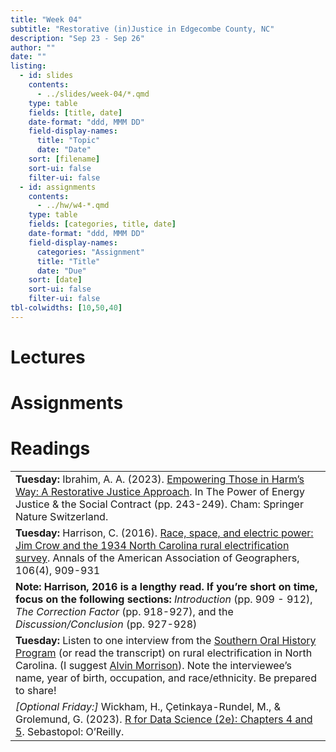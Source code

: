 ```yaml
---
title: "Week 04"
subtitle: "Restorative (in)Justice in Edgecombe County, NC"
description: "Sep 23 - Sep 26"
author: ""
date: ""
listing:
  - id: slides
    contents:
      - ../slides/week-04/*.qmd
    type: table
    fields: [title, date]
    date-format: "ddd, MMM DD"
    field-display-names:
      title: "Topic"
      date: "Date"
    sort: [filename]
    sort-ui: false
    filter-ui: false
  - id: assignments
    contents:
      - ../hw/w4-*.qmd
    type: table
    fields: [categories, title, date]
    date-format: "ddd, MMM DD"
    field-display-names:
      categories: "Assignment"
      title: "Title"
      date: "Due"
    sort: [date]
    sort-ui: false
    filter-ui: false
tbl-colwidths: [10,50,40]
---
```


# Lectures

::: {#slides}
:::

# Assignments

::: {#assignments}
:::

# Readings

|                                                                                                           |
|-----------------------------------------------------------------------------------------------------------|
|**Tuesday:** Ibrahim, A. A. (2023). [Empowering Those in Harm’s Way: A Restorative Justice Approach](https://drive.google.com/file/d/1Bv0Y5D2vnxD8RV4g6TVOWXwgZ5776j3M/view?usp=drive_link). In The Power of Energy Justice & the Social Contract (pp. 243-249). Cham: Springer Nature Switzerland.                        |
|**Tuesday:** Harrison, C. (2016). [Race, space, and electric power: Jim Crow and the 1934 North Carolina rural electrification survey](https://drive.google.com/file/d/1dp6uZGXynx23Kmse9aEtzkIzWFtJxJSh/view?usp=drive_link). Annals of the American Association of Geographers, 106(4), 909-931 
**Note: Harrison, 2016 is a lengthy read. If you're short on time, focus on the following sections:** *Introduction* (pp. 909 - 912), *The Correction Factor* (pp. 918-927), and the *Discussion/Conclusion* (pp. 927-928)  |
|**Tuesday:** Listen to one interview from the [Southern Oral History Program](https://dc.lib.unc.edu/cdm/search/collection/sohp/searchterm/D.%20Rural%20Electrification/field/projec/mode/exact/conn/and/order/title) (or read the transcript) on rural electrification in North Carolina. (I suggest [Alvin Morrison](https://dc.lib.unc.edu/cdm/compoundobject/collection/sohp/id/10633/rec/29)). Note the interviewee's name, year of birth, occupation, and race/ethnicity. Be prepared to share! |
|*[Optional Friday:]* Wickham, H., Çetinkaya-Rundel, M., & Grolemund, G. (2023). [R for Data Science (2e): Chapters 4 and 5](https://r4ds.hadley.nz/workflow-style.html). Sebastopol: O'Reilly.   |              
